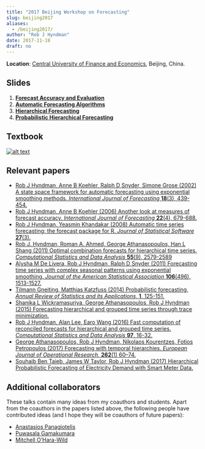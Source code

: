 ```yaml
---
title: "2017 Beijing Workshop on Forecasting"
slug: beijing2017
aliases:
  - /beijing2017/
author: "Rob J Hyndman"
date: 2017-11-18
draft: no
---
```


**Location**: [Central University of Finance and Economics](https://yanfei.site/bjwf/), Beijing, China.

## Slides

1. [**Forecast Accuracy and Evaluation**](/files/1-ForecastEvaluation.pdf)
2. [**Automatic Forecasting Algorithms**](/files/2-AutomaticForecasting.pdf)
3. [**Hierarchical Forecasting**](/files/3-Hierarchical.pdf)
4. [**Probabilistic Hierarchical Forecasting**](/files/4-Hierarchical2.pdf)

## Textbook

<a href="http://OTexts.org/fpp2" target="_new">![alt text](/files/fpp2_cover.jpg)</a>

## Relevant papers

 * [Rob J Hyndman, Anne B Koehler, Ralph D Snyder, Simone Grose (2002) A state space framework for automatic forecasting using exponential smoothing methods. *International Journal of Forecasting* **18**(3), 439-454.](/publications/hksg/)
 * [Rob J Hyndman, Anne B Koehler (2006) Another look at measures of forecast accuracy. *International Journal of Forecasting* **22**(4), 679-688.](/publications/another-look-at-measures-of-forecast-accuracy/)
 * [Rob J Hyndman, Yeasmin Khandakar (2008) Automatic time series forecasting: the forecast package for R. *Journal of Statistical Software* **27**(3).](/publications/automatic-forecasting/)
 * [Rob J. Hyndman, Roman A. Ahmed, George Athanasopoulos, Han L Shang (2011) Optimal combination forecasts for hierarchical time series. *Computational Statistics and Data Analysis* **55**(9), 2579-2589](/publications/mortality-forecast-comparison/)
 * [Alysha M De Livera, Rob J Hyndman, Ralph D Snyder (2011) Forecasting time series with complex seasonal patterns using exponential smoothing. *Journal of the American Statistical Association* **106**(496), 1513-1527.](/publications/complex-seasonality/)
 * [Tilmann Gneiting, Matthias Katzfuss (2014) Probabilistic forecasting, *Annual Review of Statistics and its Applications*, **1**, 125-151.](https://doi.org/10.1146/annurev-statistics-062713-085831)
 * [Shanika L Wickramasuriya, George Athanasopoulos, Rob J Hyndman (2015) Forecasting hierarchical and grouped time series through trace minimization.](/publications/mint/)
 * [Rob J Hyndman, Alan Lee, Earo Wang (2016) Fast computation of reconciled forecasts for hierarchical and grouped time series. *Computational Statistics and Data Analysis* **97**, 16-32.](/publications/hgts/)
 * [George Athanasopoulos, Rob J Hyndman, Nikolaos Kourentzes, Fotios Petropoulos (2017) Forecasting with temporal hierarchies. *European Journal of Operational Research*, **262**(1) 60–74.](/publications/temporal-hierarchies/)
 * [Souhaib Ben Taieb, James W Taylor, Rob J Hyndman (2017) Hierarchical Probabilistic Forecasting of Electricity Demand with Smart Meter Data.](/publications/hpf-electricity/)

## Additional collaborators

These talks contain many ideas from my coauthors and students. Apart from the coauthors in the papers listed above, the following people have contributed ideas (and I hope they will be coauthors of future papers):

 * [Anastasios Panagiotelis](https://research.monash.edu/en/persons/anastasios-panagiotelis)
 * [Puwasala Gamakumara](https://acems.org.au/our-people/puwasala-gamakumara)
 * [Mitchell O'Hara-Wild](http://www.mitchelloharawild.com/)